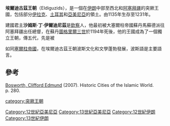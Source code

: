 '''埃爾迪古茲王朝'''（Eldiguzids），是一個在[[伊朗|伊朗]]中部至西北和[[阿塞拜疆|阿塞拜疆]]的突厥王國，包括部分[[伊拉克|伊拉克]]、[[土耳其|土耳其]]和[[亞美尼亞|亞美尼亞]]的領土。由1135年生存至1231年。

建國君主'''沙姆斯·丁·伊爾迪尼茲'''是[[欽察|欽察]]人，他最初被大塞爾柱帝國蘇丹馬蘇德派往阿塞拜疆出任總督，在蘇丹[[圖格里爾三世|圖格里爾三世]]於1194年死後，他的王國成為了一個獨立王朝，傳五代，先是被{{Fact|併入[[花剌子模|花剌子模]]，在1231年亡於蒙古帝國。|time}}

如同[[塞爾柱帝國|塞爾柱帝國]]，在埃爾迪古茲王朝波斯文化和文學蓬勃發展，波斯語是主要語言。

==參考==
[[克利福德·埃德蒙德·博斯沃思|Bosworth, Clifford Edmund]] (2007). Historic Cities of the Islamic World. p. 280.

[[category:突厥王朝|category:突厥王朝]]
[[Category:12世紀亞美尼亞|Category:12世紀亞美尼亞]]
[[Category:13世紀亞美尼亞|Category:13世紀亞美尼亞]]
[[Category:12世紀伊朗|Category:12世紀伊朗]]
[[Category:13世紀伊朗|Category:13世紀伊朗]]